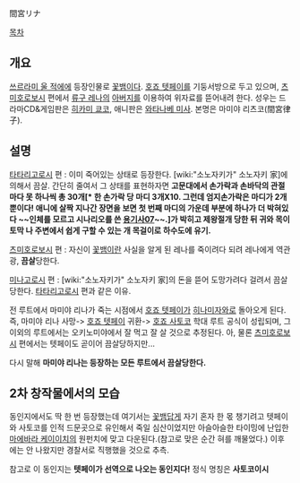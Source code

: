 間宮リナ

[[목차]]

== 개요 ==
[[쓰르라미 울 적에]]에 등장인물로 [[꽃뱀]]이다. [[호죠 텟페이]]를 기둥서방으로 두고 있으며, [[츠미호로보시]] 편에서 [[류구 레나]]의 [[아버지]]를 이용하여 위자료를 뜯어내려 한다. 성우는 드라마CD&게임판은 [[히카미 쿄코]], 애니판은 [[와타나베 미사]]. 본명은 마미야 리츠코(間宮律子).

== 설명 ==
[[타타리고로시]] 편 : 이미 죽어있는 상태로 등장한다. [wiki:"소노자키가" 소노자키 家]에 의해서 끔살.
간단히 줄여서 그 상태를 표현하자면 '''고문대에서 손가락과 손바닥의 관절마다 못 하나씩 총 30개[* 한 손가락 당 마디 3개X10. 그런데 엄지손가락은 마디가 2개뿐이다! 애니에 살짝 지나간 장면을 보면 첫 번째 마디의 가운데 부분에 하나가 더 박혀있다 ~~인체를 모르고 시나리오를 쓴 [[용기사07]]~~.]가 박히고 제왕절개 당한 뒤 귀와 목이 토막 나 주변에서 쉽게 구할 수 있는 개 목걸이로 하수도에 유기.'''

[[츠미호로보시]] 편 : 자신이 [[꽃뱀]]이란 사실을 알게 된 레나를 죽이려다 되려 레나에게 역관광, '''끔살'''당한다. 

[[미나고로시]] 편 : [wiki:"소노자키가" 소노자키 家]의 돈을 뜯어 도망가려다 걸려서 끔살당한다. [[타타리고로시]] 편과 같은 이유.

전 루트에서 마미야 리나가 죽는 시점에서 [[호죠 텟페이]]가 [[히나미자와]]로 돌아오게 된다. 즉, 마미야 리나 사망-> [[호죠 텟페이]] 귀환-> [[호죠 사토코]] 학대 루트 공식이 성립되며, 그 이외의 루트에서는 오키노미야에서 잘 먹고 잘 살 것으로 추정된다. 아, 물론 [[츠미호로보시]] 편에서는 텟페이도 곧이어 끔살당하지만...

다시 말해 '''마미야 리나는 등장하는 모든 루트에서 끔살당한다.'''

== 2차 창작물에서의 모습 ==
동인지에서도 딱 한 번 등장했는데 여기서는 [[꽃뱀]]답게 자기 혼자 한 몫 챙기려고 텟페이와 사토코를 인적 드문곳으로 유인해서 죽일 심산이었지만 아슬아슬한 타이밍에 난입한 [[마에바라 케이이치]]의 원펀치에 맞고 다운된다.(참고로 맞은 순간 혀를 깨물었다.) 이후에는 안 나왔지만 경찰서로 직행했을 것으로 추측.

참고로 이 동인지는 '''텟페이가 선역으로 나오는 동인지다!'''
정식 명칭은 '''사토코이시'''
